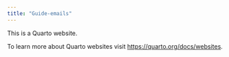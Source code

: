 ```yaml
---
title: "Guide-emails"
---
```


This is a Quarto website.

To learn more about Quarto websites visit <https://quarto.org/docs/websites>.
